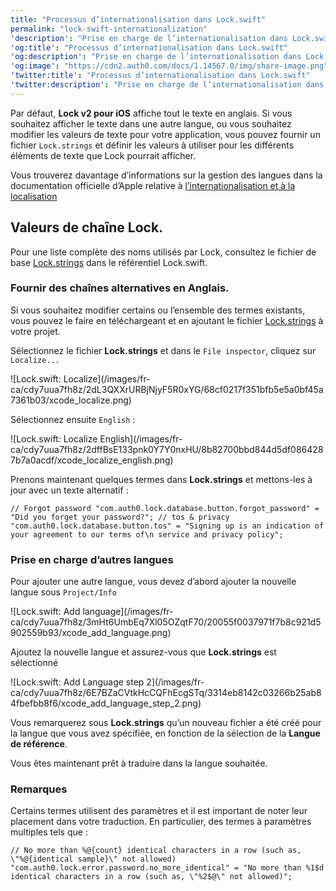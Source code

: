 ---
title: "Processus d’internationalisation dans Lock.swift"
permalink: "lock-swift-internationalization"
'description': "Prise en charge de l’internationalisation dans Lock.swift."
'og:title': "Processus d’internationalisation dans Lock.swift"
'og:description': "Prise en charge de l’internationalisation dans Lock.swift."
'og:image': "https://cdn2.auth0.com/docs/1.14567.0/img/share-image.png"
'twitter:title': "Processus d’internationalisation dans Lock.swift"
'twitter:description': "Prise en charge de l’internationalisation dans Lock.swift."
---

Par défaut, **Lock v2 pour iOS** affiche tout le texte en anglais. Si vous souhaitez afficher le texte dans une autre langue, ou vous souhaitez modifier les valeurs de texte pour votre application, vous pouvez fournir un fichier `Lock.strings` et définir les valeurs à utiliser pour les différents éléments de texte que Lock pourrait afficher.

Vous trouverez davantage d’informations sur la gestion des langues dans la documentation officielle d’Apple relative à [l’internationalisation et à la localisation](https://developer.apple.com/library/content/documentation/MacOSX/Conceptual/BPInternational/Introduction/Introduction.html#//apple_ref/doc/uid/10000171i-CH1-SW1)

## Valeurs de chaîne Lock.

Pour une liste complète des noms utilisés par Lock, consultez le fichier de base [Lock.strings](https://raw.githubusercontent.com/auth0/Lock.swift/master/Lock/Base.lproj/Lock.strings) dans le référentiel Lock.swift.

### Fournir des chaînes alternatives en Anglais.

Si vous souhaitez modifier certains ou l’ensemble des termes existants, vous pouvez le faire en téléchargeant et en ajoutant le fichier [Lock.strings](https://raw.githubusercontent.com/auth0/Lock.swift/master/Lock/Base.lproj/Lock.strings) à votre projet.

Sélectionnez le fichier **Lock.strings** et dans le `File inspector`, cliquez sur `Localize...`

<Frame>![Lock.swift: Localize](/images/fr-ca/cdy7uua7fh8z/2dL3QXXrURBjNjyF5R0xYG/68cf0217f351bfb5e5a0bf45a7361b03/xcode_localize.png)</Frame>

Sélectionnez ensuite `English` :

<Frame>![Lock.swift: Localize English](/images/fr-ca/cdy7uua7fh8z/2dffBsE133pnk0Y7Y0nxHU/8b82700bbd844d5df0864287b7a0acdf/xcode_localize_english.png)</Frame>

Prenons maintenant quelques termes dans **Lock.strings** et mettons-les à jour avec un texte alternatif :

`// Forgot password
"com.auth0.lock.database.button.forgot_password" = "Did you forget your password?";
// tos & privacy
"com.auth0.lock.database.button.tos" = "Signing up is an indication of your agreement to our terms of\n service and privacy policy";`

### Prise en charge d’autres langues

Pour ajouter une autre langue, vous devez d’abord ajouter la nouvelle langue sous `Project/Info`

<Frame>![Lock.swift: Add language](/images/fr-ca/cdy7uua7fh8z/3mHt6UmbEq7Xl05OZqtF70/20055f0037971f7b8c921d5902559b93/xcode_add_language.png)</Frame>

Ajoutez la nouvelle langue et assurez-vous que **Lock.strings** est sélectionné

<Frame>![Lock.swift: Add Language step 2](/images/fr-ca/cdy7uua7fh8z/6E7BZaCVtkHcCQFhEcgSTq/3314eb8142c03266b25ab84fbefbb8f6/xcode_add_language_step_2.png)</Frame>

Vous remarquerez sous **Lock.strings** qu’un nouveau fichier a été créé pour la langue que vous avez spécifiée, en fonction de la sélection de la **Langue de référence**.

Vous êtes maintenant prêt à traduire dans la langue souhaitée.

### Remarques

Certains termes utilisent des paramètres et il est important de noter leur placement dans votre traduction. En particulier, des termes à paramètres multiples tels que :

`// No more than %@{count} identical characters in a row (such as, \"%@{identical sample}\" not allowed)
"com.auth0.lock.error.password.no_more_identical" = "No more than %1$d identical characters in a row (such as, \"%2$@\" not allowed)";`